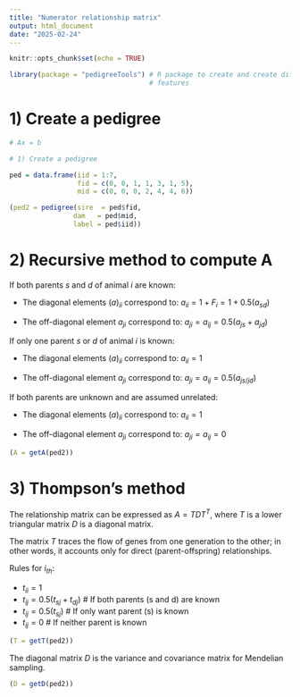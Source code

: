 ```yaml
---
title: "Numerator relationship matrix"
output: html_document
date: "2025-02-24"
---
```


```r
knitr::opts_chunk$set(echo = TRUE)
```


```r
library(package = "pedigreeTools") # R package to create and create different pedigree
                                   # features
```


# 1) Create a pedigree

```r
# Ax = b

# 1) Create a pedigree

ped = data.frame(iid = 1:7,
                 fid = c(0, 0, 1, 1, 3, 1, 5), 
                 mid = c(0, 0, 0, 2, 4, 4, 6))

(ped2 = pedigree(sire  = ped$fid, 
                dam   = ped$mid,
                label = ped$iid))
```

# 2) Recursive method to compute A

If both parents $s$ and $d$ of animal $i$ are known:

- The diagonal elements $(a)_{ii}$ correspond to:
$a_{ii} = 1 + F_i = 1 + 0.5(a_{sd})$

- The off-diagonal element $a_{ji}$ correspond to:
$a_{ji} = a_{ij} = 0.5(a_{js} + a_{jd})$

If only one parent $s$ or $d$ of animal $i$ is known:

- The diagonal elements $(a)_{ii}$ correspond to:
$a_{ii} = 1$

- The off-diagonal element $a_{ji}$ correspond to:
$a_{ji} = a_{ij} = 0.5(a_{js/jd})$

If both parents are unknown and are assumed unrelated:

- The diagonal elements $(a)_{ii}$ correspond to:
$a_{ii} = 1$

- The off-diagonal element $a_{ji}$ correspond to:
$a_{ji} = a_{ij} = 0$

```r
(A = getA(ped2))
```

# 3) Thompson's method

The relationship matrix can be expressed as $A = TDT^T$, where $T$ is a lower triangular matrix $D$ is a diagonal matrix. 

The matrix $T$ traces the flow of genes from one generation to the other; in other words, it accounts only for direct (parent-offspring) relationships. 

Rules for $i_{th}$: 

- $t_{ii} = 1$
- $t_{ij} = 0.5(t_{sj} + t_{dj})$ # If both parents (s and d) are known
- $t_{ij} = 0.5(t_{sj})$ # If only want parent (s) is known
- $t_{ij} = 0$ # If neither parent is known

```r
(T = getT(ped2))
```

The diagonal matrix $D$ is the variance and covariance matrix for Mendelian sampling. 


```r
(D = getD(ped2))
```







